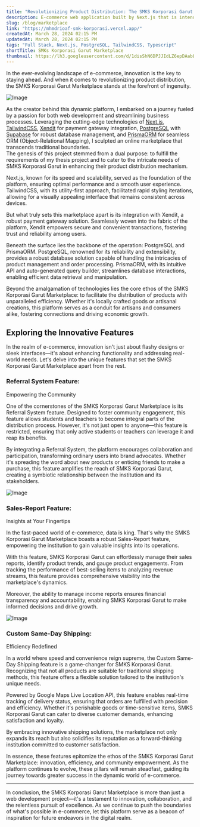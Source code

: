 ```yaml
---
title: "Revolutionizing Product Distribution: The SMKS Korporasi Garut Marketplace"
description: E-commerce web application built by Next.js that is intended to facilitate the SMKS Korporasi Garut product distribution process.
slug: /blog/marketplace
link: "https://mhmdrioaf-smk-korporasi.vercel.app/"
createdAt: March 28, 2024 02:15 PM
updatedAt: March 28, 2024 02:15 PM
tags: "Full Stack, Next.js, PostgreSQL, TailwindCSS, Typescript"
shortTitle: SMKs Korporasi Garut Marketplace
thumbnail: https://lh3.googleusercontent.com/d/1disShN6DPJJIdLZ6epDAabLoFaj_z10K=s2000
---
```


In the ever-evolving landscape of e-commerce, innovation is the key to staying ahead. And when it comes to revolutionizing product distribution, the SMKS Korporasi Garut Marketplace stands at the forefront of ingenuity.

<Image
  src="https://lh3.googleusercontent.com/d/1disShN6DPJJIdLZ6epDAabLoFaj_z10K=s2000"
  alt="Image"
  className="object-cover rounded-md overflow-hidden"
  width={2000}
  height={2500}
/>

As the creator behind this dynamic platform, I embarked on a journey fueled by a passion for both web development and streamlining business processes. Leveraging the cutting-edge technologies of [Next.js](https://nextjs.org), [TailwindCSS](https://tailwindcss.com), [Xendit](https://xendit.co) for payment gateway integration, [PostgreSQL](https://postgresql.org) with [Supabase](https://supabase.com) for robust database management, and [PrismaORM](https://prisma.io) for seamless ORM (Object-Relational Mapping), I sculpted an online marketplace that transcends traditional boundaries.  
The genesis of this project stemmed from a dual purpose: to fulfill the requirements of my thesis project and to cater to the intricate needs of SMKS Korporasi Garut in enhancing their product distribution mechanism.

Next.js, known for its speed and scalability, served as the foundation of the platform, ensuring optimal performance and a smooth user experience. TailwindCSS, with its utility-first approach, facilitated rapid styling iterations, allowing for a visually appealing interface that remains consistent across devices.

But what truly sets this marketplace apart is its integration with Xendit, a robust payment gateway solution. Seamlessly woven into the fabric of the platform, Xendit empowers secure and convenient transactions, fostering trust and reliability among users.

Beneath the surface lies the backbone of the operation: PostgreSQL and PrismaORM. PostgreSQL, renowned for its reliability and extensibility, provides a robust database solution capable of handling the intricacies of product management and order processing. PrismaORM, with its intuitive API and auto-generated query builder, streamlines database interactions, enabling efficient data retrieval and manipulation.

Beyond the amalgamation of technologies lies the core ethos of the SMKS Korporasi Garut Marketplace: to facilitate the distribution of products with unparalleled efficiency. Whether it's locally crafted goods or artisanal creations, this platform serves as a conduit for artisans and consumers alike, fostering connections and driving economic growth.

## Exploring the Innovative Features

In the realm of e-commerce, innovation isn't just about flashy designs or sleek interfaces—it's about enhancing functionality and addressing real-world needs. Let's delve into the unique features that set the SMKS Korporasi Garut Marketplace apart from the rest.

### Referral System Feature:

Empowering the Community

One of the cornerstones of the SMKS Korporasi Garut Marketplace is its Referral System feature. Designed to foster community engagement, this feature allows students and teachers to become integral parts of the distribution process. However, it's not just open to anyone—this feature is restricted, ensuring that only active students or teachers can leverage it and reap its benefits.

By integrating a Referral System, the platform encourages collaboration and participation, transforming ordinary users into brand advocates. Whether it's spreading the word about new products or enticing friends to make a purchase, this feature amplifies the reach of SMKS Korporasi Garut, creating a symbiotic relationship between the institution and its stakeholders.

<Image
  src="https://lh3.googleusercontent.com/d/16CidzrXaWViGzMIkwZLkQOypX-aX693d=s2000"
  alt="Image"
  className="object-cover rounded-md overflow-hidden"
  width={2000}
  height={2500}
/>

### Sales-Report Feature:

Insights at Your Fingertips

In the fast-paced world of e-commerce, data is king. That's why the SMKS Korporasi Garut Marketplace boasts a robust Sales-Report feature, empowering the institution to gain valuable insights into its operations.

With this feature, SMKS Korporasi Garut can effortlessly manage their sales reports, identify product trends, and gauge product engagements. From tracking the performance of best-selling items to analyzing revenue streams, this feature provides comprehensive visibility into the marketplace's dynamics.

Moreover, the ability to manage income reports ensures financial transparency and accountability, enabling SMKS Korporasi Garut to make informed decisions and drive growth.

<Image
  src="https://lh3.googleusercontent.com/d/17qW29vEswJGca8WUdQu3UMH09GMIptK_=s2000"
  alt="Image"
  className="object-cover rounded-md overflow-hidden"
  width={2000}
  height={2500}
/>

### Custom Same-Day Shipping:

Efficiency Redefined

In a world where speed and convenience reign supreme, the Custom Same-Day Shipping feature is a game-changer for SMKS Korporasi Garut. Recognizing that not all products are suitable for traditional shipping methods, this feature offers a flexible solution tailored to the institution's unique needs.

Powered by Google Maps Live Location API, this feature enables real-time tracking of delivery status, ensuring that orders are fulfilled with precision and efficiency. Whether it's perishable goods or time-sensitive items, SMKS Korporasi Garut can cater to diverse customer demands, enhancing satisfaction and loyalty.

By embracing innovative shipping solutions, the marketplace not only expands its reach but also solidifies its reputation as a forward-thinking institution committed to customer satisfaction.

In essence, these features epitomize the ethos of the SMKS Korporasi Garut Marketplace: innovation, efficiency, and community empowerment. As the platform continues to evolve, these pillars will remain steadfast, guiding its journey towards greater success in the dynamic world of e-commerce.

---

In conclusion, the SMKS Korporasi Garut Marketplace is more than just a web development project—it's a testament to innovation, collaboration, and the relentless pursuit of excellence. As we continue to push the boundaries of what's possible in e-commerce, let this platform serve as a beacon of inspiration for future endeavors in the digital realm.
